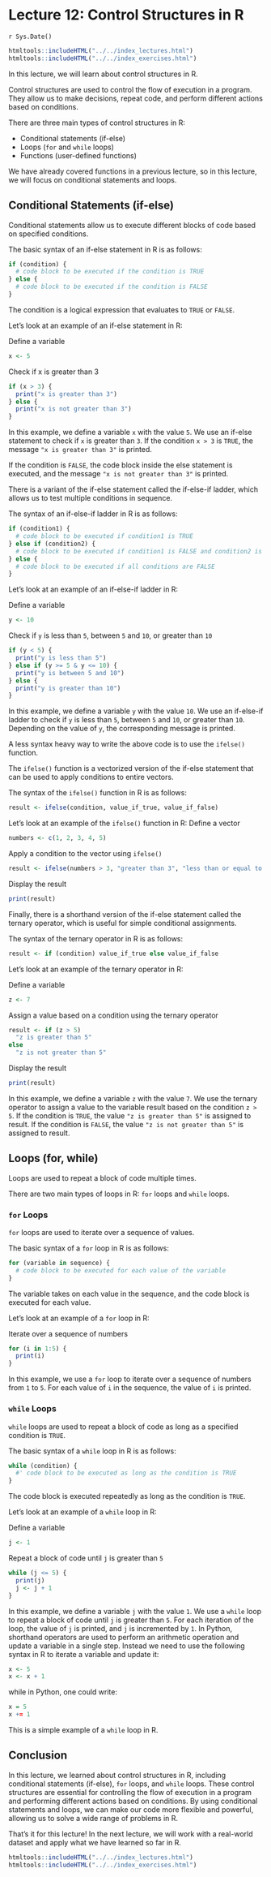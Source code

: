 # Lecture 12: Control Structures in R
`r Sys.Date()`

```r
htmltools::includeHTML("../../index_lectures.html")
htmltools::includeHTML("../../index_exercises.html")
```


In this lecture, we will learn about control structures in R.

Control structures are used to control the flow of execution in a program.
They allow us to make decisions, repeat code, and perform different actions
based on conditions.

There are three main types of control structures in R:

- Conditional statements (if-else)
- Loops (`for` and `while` loops)
- Functions (user-defined functions)

We have already covered functions in a previous lecture, so in this lecture,
we will focus on conditional statements and loops.

## Conditional Statements (if-else)

Conditional statements allow us to execute different blocks of code based on
specified conditions.

The basic syntax of an if-else statement in R is as follows:


```r
if (condition) {
  # code block to be executed if the condition is TRUE
} else {
  # code block to be executed if the condition is FALSE
}
```

The condition is a logical expression that evaluates to `TRUE` or `FALSE`.

Let's look at an example of an if-else statement in R:

Define a variable

```r
x <- 5
```

Check if x is greater than 3

```r
if (x > 3) {
  print("x is greater than 3")
} else {
  print("x is not greater than 3")
}
```

In this example, we define a variable `x` with the value `5`. We use an
if-else statement to check if `x` is greater than `3`. If the condition `x >
3` is `TRUE`, the message `"x is greater than 3"` is printed.

If the condition is `FALSE`, the code block inside the else statement is
executed, and the message `"x is not greater than 3"` is printed.

There is a variant of the if-else statement called the if-else-if ladder,
which allows us to test multiple conditions in sequence.

The syntax of an if-else-if ladder in R is as follows:


```r
if (condition1) {
  # code block to be executed if condition1 is TRUE
} else if (condition2) {
  # code block to be executed if condition1 is FALSE and condition2 is TRUE
} else {
  # code block to be executed if all conditions are FALSE
}
```

Let's look at an example of an if-else-if ladder in R:

Define a variable

```r
y <- 10
```

Check if `y` is less than `5`, between `5` and `10`, or greater than `10`

```r
if (y < 5) {
  print("y is less than 5")
} else if (y >= 5 & y <= 10) {
  print("y is between 5 and 10")
} else {
  print("y is greater than 10")
}
```

In this example, we define a variable `y` with the value `10`. We use an
if-else-if ladder to check if `y` is less than `5`, between `5` and `10`, or
greater than `10`. Depending on the value of `y`, the corresponding message
is printed.

A less syntax heavy way to write the above code is to use the `ifelse()`
function.

The `ifelse()` function is a vectorized version of the if-else statement that
can be used to apply conditions to entire vectors.

The syntax of the `ifelse()` function in R is as follows:


```r
result <- ifelse(condition, value_if_true, value_if_false)
```

Let's look at an example of the `ifelse()` function in R:
Define a vector

```r
numbers <- c(1, 2, 3, 4, 5)
```

Apply a condition to the vector using `ifelse()`

```r
result <- ifelse(numbers > 3, "greater than 3", "less than or equal to 3")
```

Display the result

```r
print(result)
```

Finally, there is a shorthand version of the if-else statement called the
ternary operator, which is useful for simple conditional assignments.

The syntax of the ternary operator in R is as follows:

```r
result <- if (condition) value_if_true else value_if_false
```

Let's look at an example of the ternary operator in R:

Define a variable

```r
z <- 7
```

Assign a value based on a condition using the ternary operator

```r
result <- if (z > 5)
  "z is greater than 5"
else
  "z is not greater than 5"
```

Display the result

```r
print(result)
```

In this example, we define a variable `z` with the value `7`. We use the
ternary operator to assign a value to the variable result based on the
condition `z > 5`. If the condition is `TRUE`, the value `"z is greater than
5"` is assigned to result. If the condition is `FALSE`, the value `"z is not
greater than 5"` is assigned to result.

## Loops (for, while)

Loops are used to repeat a block of code multiple times.

There are two main types of loops in R: `for` loops and `while` loops.

### `for` Loops

`for` loops are used to iterate over a sequence of values.

The basic syntax of a `for` loop in R is as follows:


```r
for (variable in sequence) {
  # code block to be executed for each value of the variable
}
```

The variable takes on each value in the sequence, and the code block is
executed for each value.

Let's look at an example of a `for` loop in R:

Iterate over a sequence of numbers

```r
for (i in 1:5) {
  print(i)
}
```

In this example, we use a `for` loop to iterate over a sequence of numbers
from `1` to `5`. For each value of `i` in the sequence, the value of `i` is
printed.

### `while` Loops

`while` loops are used to repeat a block of code as long as a specified
condition is `TRUE`.

The basic syntax of a `while` loop in R is as follows:

```r
while (condition) {
  #' code block to be executed as long as the condition is TRUE
}
```

The code block is executed repeatedly as long as the condition is `TRUE`.

Let's look at an example of a `while` loop in R:

Define a variable

```r
j <- 1
```

Repeat a block of code until `j` is greater than `5`

```r
while (j <= 5) {
  print(j)
  j <- j + 1
}
```

In this example, we define a variable `j` with the value `1`. We use a
`while` loop to repeat a block of code until `j` is greater than `5`. For
each iteration of the loop, the value of `j` is printed, and `j` is
incremented by `1`. In Python, shorthand operators are used to perform an
arithmetic operation and update a variable in a single step. Instead we need
to use the following syntax in R to iterate a variable and update it:

```r
x <- 5 
x <- x + 1
```

while in Python, one could write:


```r
x = 5 
x += 1
```

This is a simple example of a `while` loop in R.

## Conclusion

In this lecture, we learned about control structures in R, including
conditional statements (if-else), `for` loops, and `while` loops. These
control structures are essential for controlling the flow of execution in a
program and performing different actions based on conditions. By using
conditional statements and loops, we can make our code more flexible and
powerful, allowing us to solve a wide range of problems in R.

That's it for this lecture! In the next lecture, we will work with a
real-world dataset and apply what we have learned so far in R.


```r
htmltools::includeHTML("../../index_lectures.html")
htmltools::includeHTML("../../index_exercises.html")
```

